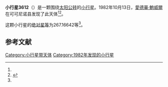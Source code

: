 {{Infobox planet
| bgcolour = #FFFFC0
| name = 3612 Peale
| symbol = 
| image = 
| caption = 
| discovery = yes
| discovery_ref = 
| discoverer = [[愛德華·鮑威爾|愛德華·鮑威爾]]
| discovery_site = [[可可尼诺县|可可尼诺县]] 
| discovered = 1982年10月13日
| designations = yes
| mp_name = 
| named_after = 
| alt_names = 1982 TW/ 1978 SH4 / 1980 BZ4
| mp_category = [[主带小行星|主带小行星]]
| orbit_ref = <ref name="a">[http://ssd.jpl.nasa.gov/sbdb.cgi?sstr=3612 3612 Peale] {{Wayback|url=http://ssd.jpl.nasa.gov/sbdb.cgi?sstr=3612 |date=20200917211116 }}，小行星數據庫瀏覽器（JPL Small-Body Database Browser）－[[美国国家航空航天局|美国国家航空航天局]]喷气推进实验室</ref>
| epoch = 2456400.5 (2013年4月18日更新)
| aphelion = {{convert|2.8882680|AU|km|3|abbr=on|lk=out}}
| perihelion = {{convert|1.9920396|AU|km|3|abbr=on}}
| semimajor = {{convert|2.4401538|AU|km|3|abbr=on}}
| eccentricity = 0.1836418
| period = 1392.272455 [[日|日]]<br />3.81[[儒略年|儒略年]]
| avg_speed = 
| inclination = 3.37719
| asc_node = 77.41113
| mean_anomaly = 
| arg_peri = 267.16642
| satellites = 
| physical_characteristics = yes
| dimensions = 
| mass = 
| density = 
| surface_grav = 
| escape_velocity = 
| sidereal_day = 
| axial_tilt = 
| pole_ecliptic_lat = 
| pole_ecliptic_lon = 
| albedo = 
| temperatures= 
| temp_name1 = 
| mean_temp_1 = 
| max_temp_1 = 
| temp_name2 = 
| max_temp_2 = 
| spectral_type = 
| abs_magnitude = 267.16642
}}

'''小行星3612'''（{{lang-en|3612 Peale}}）是一颗围绕[[太阳|太阳]][[公转|公转]]的[[小行星|小行星]]。1982年10月13日，[[愛德華·鮑威爾|愛德華·鮑威爾]]在可可尼诺县发现了此天体<ref name="a" /><ref>{{cite news|title=小行星列表|url=http://cfa-www.harvard.edu/iau/lists/NumberedMPs.txt|accessdate=2013-07-08|newspaper=哈佛大学|archive-date=2008-05-17|archive-url=https://web.archive.org/web/20080517010638/http://cfa-www.harvard.edu/iau/lists/NumberedMPs.txt|dead-url=no}}</ref>。

这颗小行星的[[绝对星等|绝对星等]]为267.16642等<ref name="a" />。

==参考文献==
{{reflist}}
{{Minor Planet Number|[[小行星3611|小行星3611]]|[[小行星3613|小行星3613]]}}

{{小天体}}

[[Category:小行星带天体|Category:小行星带天体]]
[[Category:1982年发现的小行星|Category:1982年发现的小行星]]

{{asteroid-stub}}
